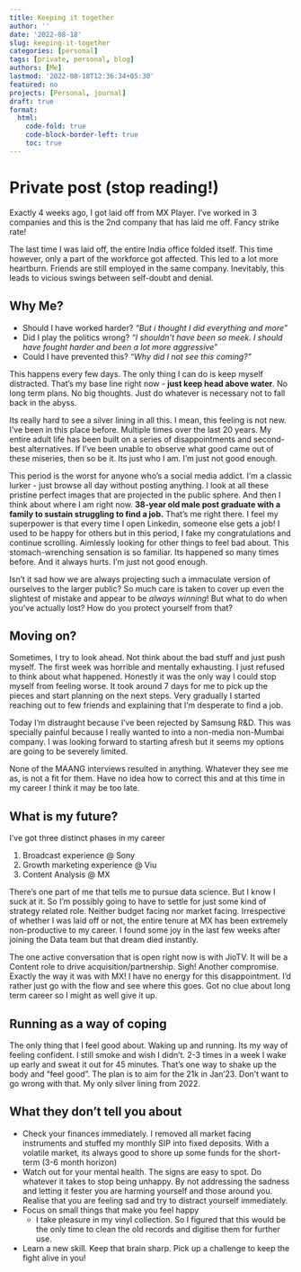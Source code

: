 ```yaml
---
title: Keeping it together
author: ''
date: '2022-08-18'
slug: keeping-it-together
categories: [personal]
tags: [private, personal, blog]
authors: [Me]
lastmod: '2022-08-18T12:36:34+05:30'
featured: no
projects: [Personal, journal]
draft: true
format:
  html:
    code-fold: true
    code-block-border-left: true
    toc: true
---
```


# Private post (stop reading!)

Exactly 4 weeks ago, I got laid off from MX Player. I've worked in 3 companies and this is the 2nd company that has laid me off. Fancy strike rate!

The last time I was laid off, the entire India office folded itself. This time however, only a part of the workforce got affected. This led to a lot more heartburn. Friends are still employed in the same company. Inevitably, this leads to vicious swings between self-doubt and denial.

## Why Me?

-   Should I have worked harder? *"But i thought I did everything and more"*
-   Did I play the politics wrong? *"I shouldn't have been so meek. I should have fought harder and been a lot more aggressive"*
-   Could I have prevented this? *"Why did I not see this coming?"*

This happens every few days. The only thing I can do is keep myself distracted. That's my base line right now - **just keep head above water**. No long term plans. No big thoughts. Just do whatever is necessary not to fall back in the abyss.

Its really hard to see a silver lining in all this. I mean, this feeling is not new. I've been in this place before. Multiple times over the last 20 years. My entire adult life has been built on a series of disappointments and second-best alternatives. If I've been unable to observe what good came out of these miseries, then so be it. Its just who I am. I'm just not good enough.

This period is the worst for anyone who's a social media addict. I'm a classic lurker - just browse all day without posting anything. I look at all these pristine perfect images that are projected in the public sphere. And then I think about where I am right now. **38-year old male post graduate with a family to sustain struggling to find a job.** That's me right there. I feel my superpower is that every time I open Linkedin, someone else gets a job! I used to be happy for others but in this period, I fake my congratulations and continue scrolling. Aimlessly looking for other things to feel bad about. This stomach-wrenching sensation is so familiar. Its happened so many times before. And it always hurts. I'm just not good enough.

Isn't it sad how we are always projecting such a immaculate version of ourselves to the larger public? So much care is taken to cover up even the slightest of mistake and appear to be *always winning*! But what to do when you've actually lost? How do you protect yourself from that?

## Moving on?

Sometimes, I try to look ahead. Not think about the bad stuff and just push myself. The first week was horrible and mentally exhausting. I just refused to think about what happened. Honestly it was the only way I could stop myself from feeling worse. It took around 7 days for me to pick up the pieces and start planning on the next steps. Very gradually I started reaching out to few friends and explaining that I'm desperate to find a job.

Today I'm distraught because I've been rejected by Samsung R&D. This was specially painful because I really wanted to into a non-media non-Mumbai company. I was looking forward to starting afresh but it seems my options are going to be severely limited.

None of the MAANG interviews resulted in anything. Whatever they see me as, is not a fit for them. Have no idea how to correct this and at this time in my career I think it may be too late.

## What is my future?

I've got three distinct phases in my career

1.  Broadcast experience \@ Sony
2.  Growth marketing experience \@ Viu
3.  Content Analysis \@ MX

There's one part of me that tells me to pursue data science. But I know I suck at it. So I'm possibly going to have to settle for just some kind of strategy related role. Neither budget facing nor market facing. Irrespective of whether I was laid off or not, the entire tenure at MX has been extremely non-productive to my career. I found some joy in the last few weeks after joining the Data team but that dream died instantly.

The one active conversation that is open right now is with JioTV. It will be a Content role to drive acquisition/partnership. Sigh! Another compromise. Exactly the way it was with MX! I have no energy for this disappointment. I'd rather just go with the flow and see where this goes. Got no clue about long term career so I might as well give it up.

## Running as a way of coping

The only thing that I feel good about. Waking up and running. Its my way of feeling confident. I still smoke and wish I didn't. 2-3 times in a week I wake up early and sweat it out for 45 minutes. That's one way to shake up the body and "feel good". The plan is to aim for the 21k in Jan'23. Don't want to go wrong with that. My only silver lining from 2022.

## What they don't tell you about

-   Check your finances immediately. I removed all market facing instruments and stuffed my monthly SIP into fixed deposits. With a volatile market, its always good to shore up some funds for the short-term (3-6 month horizon)
-   Watch out for your mental health. The signs are easy to spot. Do whatever it takes to stop being unhappy. By not addressing the sadness and letting it fester you are harming yourself and those around you. Realise that you are feeling sad and try to distract yourself immediately.
-   Focus on small things that make you feel happy
    -   I take pleasure in my vinyl collection. So I figured that this would be the only time to clean the old records and digitise them for further use.
-   Learn a new skill. Keep that brain sharp. Pick up a challenge to keep the fight alive in you!
